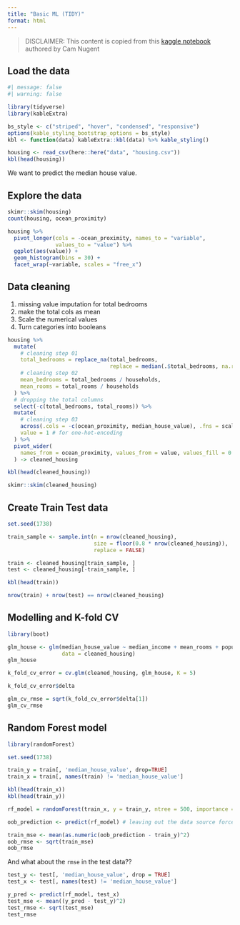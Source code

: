 ```yaml
---
title: "Basic ML (TIDY)"
format: html
---
```


> DISCLAIMER: This content is copied from this [kaggle notebook](https://www.kaggle.com/code/camnugent/introduction-to-machine-learning-in-r-tutorial/notebook) authored by Cam Nugent


## Load the data

```r
#| message: false
#| warning: false

library(tidyverse)
library(kableExtra)

bs_style <- c("striped", "hover", "condensed", "responsive")
options(kable_styling_bootstrap_options = bs_style)
kbl <- function(data) kableExtra::kbl(data) %>% kable_styling()

housing <- read_csv(here::here("data", "housing.csv"))
kbl(head(housing))

```

We want to predict the median house value.

## Explore the data


```r
skimr::skim(housing)
count(housing, ocean_proximity)
```


```r
housing %>% 
  pivot_longer(cols = -ocean_proximity, names_to = "variable",
               values_to = "value") %>% 
  ggplot(aes(value)) +
  geom_histogram(bins = 30) +
  facet_wrap(~variable, scales = "free_x")
```

## Data cleaning

1. missing value imputation for total bedrooms
2. make the total cols as mean
3. Scale the numerical values
4. Turn categories into booleans

```r
housing %>% 
  mutate(
    # cleaning step 01
    total_bedrooms = replace_na(total_bedrooms, 
                                replace = median(.$total_bedrooms, na.rm = TRUE)),
    # cleaning step 02
    mean_bedrooms = total_bedrooms / households,
    mean_rooms = total_rooms / households
  ) %>% 
  # dropping the total columns
  select(-c(total_bedrooms, total_rooms)) %>% 
  mutate(
    # cleaning step 03
    across(.cols = -c(ocean_proximity, median_house_value), .fns = scale),
    value = 1 # for one-hot-encoding
  ) %>% 
  pivot_wider(
    names_from = ocean_proximity, values_from = value, values_fill = 0
  ) -> cleaned_housing

kbl(head(cleaned_housing))

skimr::skim(cleaned_housing)
```



## Create Train Test data

```r
set.seed(1738)

train_sample <- sample.int(n = nrow(cleaned_housing), 
                           size = floor(0.8 * nrow(cleaned_housing)),
                           replace = FALSE)

train <- cleaned_housing[train_sample, ]
test <- cleaned_housing[-train_sample, ]

kbl(head(train))

nrow(train) + nrow(test) == nrow(cleaned_housing)
```

## Modelling and K-fold CV

```r
library(boot)

glm_house <- glm(median_house_value ~ median_income + mean_rooms + population, 
                 data = cleaned_housing)
glm_house
```

```r
k_fold_cv_error = cv.glm(cleaned_housing, glm_house, K = 5)

k_fold_cv_error$delta
```

```r
glm_cv_rmse = sqrt(k_fold_cv_error$delta[1])
glm_cv_rmse
```

## Random Forest model

```r
library(randomForest)
```

```r
set.seed(1738)

train_y = train[, 'median_house_value', drop=TRUE]
train_x = train[, names(train) != 'median_house_value']

kbl(head(train_x))
kbl(head(train_y))
```

```r
rf_model = randomForest(train_x, y = train_y, ntree = 500, importance = TRUE)

oob_prediction <- predict(rf_model) # leaving out the data source forces on predictions

train_mse <- mean(as.numeric(oob_prediction - train_y)^2)
oob_rmse <- sqrt(train_mse)
oob_rmse
```
And what about the `rmse` in the test data??

```r
test_y <- test[, 'median_house_value', drop = TRUE]
test_x <- test[, names(test) != 'median_house_value']

y_pred <- predict(rf_model, test_x)
test_mse <- mean((y_pred - test_y)^2)
test_rmse <- sqrt(test_mse)
test_rmse
```

